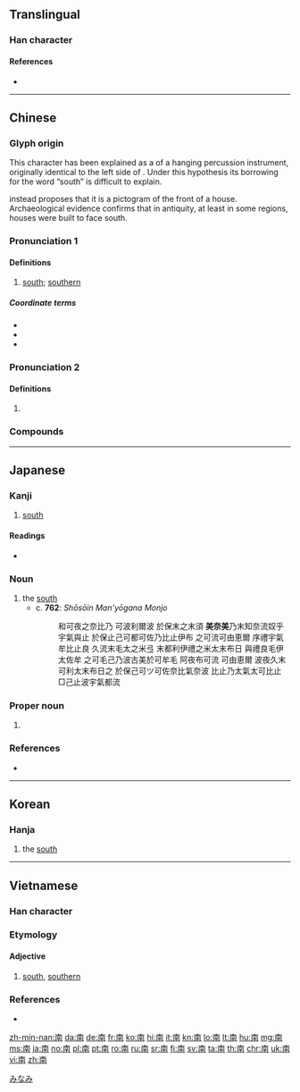 ==Translingual==
{{stroke order}}

===Han character===
{{Han char|rn=24|rad=十|as=07|sn=9|four=40227|canj=JBTJ|ids=⿱十⿵冂𢆉}}

====References====
* {{Han ref|kx=0157.050|dkj=02750|dj=0357.080|hdz=10065.020|uh=5357|ud=21335|bh=AB6E|bd=43886}}

----

==Chinese==
{{zh-forms}}

===Glyph origin===
This character has been explained as a {{liushu|p}} of a hanging percussion instrument, originally identical to the left side of {{och-l|殼}}. Under this hypothesis its borrowing for the word “south” is difficult to explain.

{{zh-ref|Sagart (1988)}} instead proposes that it is a pictogram of the front of a house. Archaeological evidence confirms that in antiquity, at least in some regions, houses were built to face south.

===Pronunciation 1===
{{zh-pron
|m=nán
|ma=y
|c=naam4
|h=pfs=nàm
|md=nàng
|mn=lâm
|w=3noe
|mc=y
|oc=y
|cat=n
}}

====Definitions====
{{zh-hanzi}}

# [[south]]; [[southern]]

=====Coordinate terms=====
* {{zh-l|東}}
* {{zh-l|西}}
* {{zh-l|北}}

===Pronunciation 2===
{{zh-pron
|m=ná
|c=naa1
|dial=n
|cat=n
}}

====Definitions====
{{zh-hanzi}}

# {{zh-only|南無}}

===Compounds===
{{zh-der|南半球|南北|南邊|南部|南豆腐|南方|南非|南宮|南瓜|南國|南寒帶|南胡|南回歸線|南貨|南極|南極光|南極圈|南京|南柯一夢|南面|南南合作|南歐|南腔北調|南曲|南式|南斯拉夫|南天極|南甜北鹹|南緯|南味|南溫帶|南戲|南下|南亞|南洋|南轅北轍|南竹|中南半島|二南|伽南香|信南山|切韻指南|劍南|劍南詩稿|北轍南轅|卑南文化|卑南族|卑南鄉|南丁格爾|南中|南京市|南京條約|南人|南來北往|南元|南內|南冠|南冠楚囚|南冰洋|南劇|南北和議|南北學|南北宗|南北戰爭|南北書派|南北朝|南北極|南北洋|南北睽違|南北貨|南史|南史氏|南司|南呂|南唐|南垂|南天北地|南天門|南夷|南威|南學|南宋|南宗|南宗畫法|南山|南山並壽|南山可移|南山壽|南山宗|南山有臺|南山鐵案|南山隱豹|南山霧豹|南岸|南嶺|南嶽|南州冠冕|南帖|南征|南征北伐|南征北戰|南征北討|南投縣|南拳|南方之強|南旺|南昌|南明|南有嘉魚|南服|南朝|南枝北枝|南柯|南柯夢|南梆子|南楚|南極仙翁|南極呈祥|南極地區|南極大陸|南極星沉|南極星輝|南極洲|南極騰輝|南榮|南樂|南樓詠謔|南橘北枳|南橫|南沙群島|南洋大臣|南洋群島|南洋航線|南浦|南海|南海子|南涼|南渡|南滿洲|南漢|南無|南無佛|南無耶|南燕|南牢|南牧|南班子|南琛|南瓦子|南畝|南省|南碑|南端|南箋|南箕|南箕北斗|南管|南糖|南紀|南絃|南美|南美洲|南能北秀|南腿|南至|南臺灣|南船北馬|南苑|南華大學|南華經|南葉門|南薰|南蠻|南蠻子|南蠻鴃舌|南行|南西廂|南詔|南詞|南贍部洲|南越|南巡|南迴|南迴歸線|南迴鐵路|南進政策|南運河|南郊|南部地方|南郭|南都|南鄭|南鄭縣|南酒|南金|南金東箭|南門|南門市場|南闈|南阮|南阮北阮|南雜劇|南離|南面為王|南面百城|南面稱伯|南面稱孤|南面稱王|南韓 |南音|南頓|南風|南風不競|南風窗|南饌|南鷂北鷹|南齊|南齊書|召南|司南|周南|和南|哀江南賦|嘉南大圳|嘉南平原|四明南詞|圖南|壽比南山|大江南北|天南地北|天南星|安南|安南子|安南山脈|山南海北|嶺南|嶺南畫派|巴南牆望|悔讀南華|慧南|指南|指南之助|指南宮|指南打北|指南車|指南針|斗南|斗南一人|日南|暨南|暨南大學|有南北|東南|東南之美|東南亞|東南季風|東南方|東南歐|東南竹箭|東南部|東南風|東箭南金|東西南北|林琴南|毛南族|汝南月旦|江南|江南弄|江南河|江南竹|河南|河南墜子|河南梆子|河南省|海北天南|海南島|海南戲|淮南|淮南子|淮南雞犬|湄南河|湖南省|漠南|漠南四省|漠南草原|濟南市|濟南慘案|皖南丘陵|眉南面北|石南|磁南極|福齊南山|終南|終南別業|終南山|終南捷徑|臺南孔廟|臺南市|臺南縣|荊南|荊南杞梓|華南|藏南縱谷|蘇利南|虞世南|西南|西南夷|西南季風|西眉南臉|貝南|走南闖北|越南|越鳥南棲|迦南|鎮南關|閩南|閩南話|閩南語|雲南回變|雲南白藥|雲南省|雲南起義|雲南黃馨|面北眉南|馬放南山}}

{{zh-cat|Beginning|Compass points}}

----

==Japanese==

===Kanji===
{{ja-kanji|grade=2|rs=十07}}

# [[south]]

====Readings====
* {{ja-readings|goon=[[なん]] (nan), [[み]] (mi)|kanyoon=[[な]] (na)|kanon=[[だん]] (dan)|kun=[[みなみ]] (minami)}}

{{ja-kanjitab|みなみ|yomi=k}}

===Noun===
{{ja-noun|みなみ}}

# the [[south]]
#* c. '''762''': ''Shōsōin Man'yōgana Monjo''
#*: 和可夜之奈比乃 可波利爾波 於保末之末須 '''美奈美'''乃末知奈流奴乎 宇氣與止 於保止己可都可佐乃比止伊布 之可流可由恵爾 序禮宇氣牟比止良 久流末毛太之米弖 末都利伊禮之米太末布日 與禮良毛伊太佐牟 之可毛己乃波古美於可牟毛 阿夜布可流 可由恵爾 波夜久末可利太末布日之 於保己可ツ可佐奈比氣奈波 比止乃太氣太可比止 □己止波宇氣都流

===Proper noun===
{{ja-pos|みなみ|proper}}

# {{surname|lang=ja|sort=みなみ}}

===References===
* {{R:Nara Ibun 3}}

[[Category:1000 Japanese basic words|みなみ]]

----

==Korean==

===Hanja===
{{ko-hanja|hangeul=남|rv=nam|mr=nam|y=nam|eumhun=남녘|ehrv=namnyeok|ehmr=namnyŏk|ehy=namnyekh}}

# the [[south]]

----

==Vietnamese==

===Han character===
{{vi-readings|hanviet=[[nam]], [[na]]|rs=十07}}

===Etymology===
{{rfe|lang=vi}}

====Adjective====
{{vi-adj|sc=Hani|nam|rs=十07}}

# [[south]], [[southern]]

===References===
* {{R:WinVNKey:Lê Sơn Thanh}}

[[zh-min-nan:南]]
[[da:南]]
[[de:南]]
[[fr:南]]
[[ko:南]]
[[hi:南]]
[[it:南]]
[[kn:南]]
[[lo:南]]
[[lt:南]]
[[hu:南]]
[[mg:南]]
[[ms:南]]
[[ja:南]]
[[no:南]]
[[pl:南]]
[[pt:南]]
[[ro:南]]
[[ru:南]]
[[sr:南]]
[[fi:南]]
[[sv:南]]
[[ta:南]]
[[th:南]]
[[chr:南]]
[[uk:南]]
[[vi:南]]
[[zh:南]]